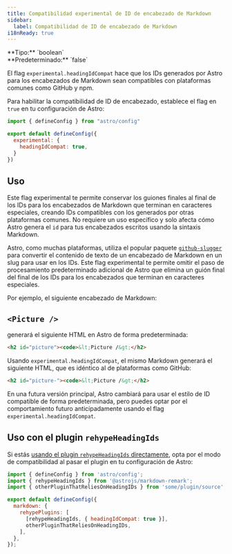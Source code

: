```yaml
---
title: Compatibilidad experimental de ID de encabezado de Markdown
sidebar:
  label: Compatibilidad de ID de encabezado de Markdown
i18nReady: true
---
```



<p>
  **Tipo:** `boolean`<br />
  **Predeterminado:** `false`<br />
  <Since v="5.5.0" />
</p>

El flag `experimental.headingIdCompat` hace que los IDs generados por Astro para los encabezados de Markdown sean compatibles con plataformas comunes como GitHub y npm.

Para habilitar la compatibilidad de ID de encabezado, establece el flag en `true` en tu configuración de Astro:

```js title="astro.config.mjs" ins={4-6}
import { defineConfig } from "astro/config"

export default defineConfig({
  experimental: {
    headingIdCompat: true,
  }
})
```

## Uso

Este flag experimental te permite conservar los guiones finales al final de los IDs para los encabezados de Markdown que terminan en caracteres especiales, creando IDs compatibles con los generados por otras plataformas comunes. No requiere un uso específico y solo afecta cómo Astro genera el `id` para tus encabezados escritos usando la sintaxis Markdown.

Astro, como muchas plataformas, utiliza el popular paquete [`github-slugger`](https://github.com/Flet/github-slugger) para convertir el contenido de texto de un encabezado de Markdown en un slug para usar en los IDs. Este flag experimental te permite omitir el paso de procesamiento predeterminado adicional de Astro que elimina un guión final del final de los IDs para los encabezados que terminan en caracteres especiales.

Por ejemplo, el siguiente encabezado de Markdown:

## `<Picture />`

generará el siguiente HTML en Astro de forma predeterminada:

```html "picture"
<h2 id="picture"><code>&lt;Picture /&gt;</h2>
```

Usando `experimental.headingIdCompat`, el mismo Markdown generará el siguiente HTML, que es idéntico al de plataformas como GitHub:

```html "picture-"
<h2 id="picture-"><code>&lt;Picture /&gt;</h2>
```

En una futura versión principal, Astro cambiará para usar el estilo de ID compatible de forma predeterminada, pero puedes optar por el comportamiento futuro anticipadamente usando el flag `experimental.headingIdCompat`.

## Uso con el plugin `rehypeHeadingIds`

Si estás [usando el plugin `rehypeHeadingIds` directamente](/es/guides/markdown-content/#ids-del-encabezado-y-plugins), opta por el modo de compatibilidad al pasar el plugin en tu configuración de Astro:

```js title="astro.config.mjs" {8}
import { defineConfig } from 'astro/config';
import { rehypeHeadingIds } from '@astrojs/markdown-remark';
import { otherPluginThatReliesOnHeadingIDs } from 'some/plugin/source';

export default defineConfig({
  markdown: {
    rehypePlugins: [
      [rehypeHeadingIds, { headingIdCompat: true }],
      otherPluginThatReliesOnHeadingIDs,
    ],
  },
});
```
